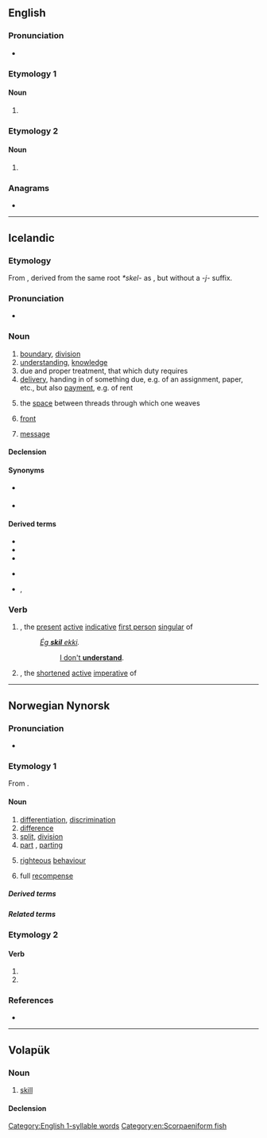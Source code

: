 ==English==

===Pronunciation===
* {{IPA|en|/skɪl/}}

===Etymology 1===

====Noun====
{{en-noun|~}}

# {{obsolete spelling of|en|skill}}

===Etymology 2===

====Noun====
{{en-noun}}

# {{synonym of|en|sablefish}}

===Anagrams===
* {{anagrams|en|a=ikls|Kils|Lisk|Silk|ilks|silk}}

[[Category:English 1-syllable words]]
[[Category:en:Scorpaeniform fish]]

----

==Icelandic==

===Etymology===
From {{der|is|non|skil}}, derived from the same root ''*skel-'' as {{m|is|skilja||to separate, to understand}}, but without a ''-j-'' suffix.

===Pronunciation===
* {{IPA|is|/scɪːl/}}
*: {{rhymes|is|ɪːl}}

===Noun===
{{head|is|noun|g=n-p}}

# [[boundary]], [[division]]
# [[understanding]], [[knowledge]]
# due and proper treatment, that which duty requires
# [[delivery]], handing in of something due, e.g. of an assignment, paper, etc., but also [[payment]], e.g. of rent
# {{lb|is|weaving}} the [[space]] between threads through which one weaves
# {{lb|is|meteorology}} [[front]] {{gloss|transition zone between airmasses}}
# [[message]]

====Declension====
{{is-decl-noun-n-s|sk|i|l|sg=-}}

====Synonyms====
* {{sense|boundary}} {{l|is|mörk}}
* {{sense|knowledge}} {{l|is|þekking}}

====Derived terms====
{{der-top}}
* {{l|is|gera skil}}
* {{l|is|koma til skila}}
* {{l|is|segja skil á}}
{{der-mid}}
* {{l|is|standa í skilum}}
* {{l|is|vita skil á}}, {{l|is|kunna skil á}}
{{der-bottom}}

===Verb===
{{head|is|verb forms}}

# {{m|is|skil||I understand}}, the [[present]] [[active]] [[indicative]] [[first person]] [[singular]] of {{m|is|skilja||to understand}}
#: ''[[ég skil ekki|Ég '''skil''' ekki]].''
#:: [[I don't understand|I don't '''understand''']].
# {{m|is|skil||understand!}}, the [[shortened]] [[active]] [[imperative]] of {{m|is|skilja||to understand}}

----

==Norwegian Nynorsk==

===Pronunciation===
* {{IPA|nn|/ʃiːl/}} {{nn-pronu-note}}

===Etymology 1===
{{root|nn|ine-pro|*(s)kelH-}}
From {{inh|nn|non|skil}}.

====Noun====
{{nn-noun-n1}}

# [[differentiation]], [[discrimination]]
# [[difference]]
# [[split]], [[division]]
# [[part]] {{q|US}}, [[parting]] {{q|Britain}}
# {{lb|nn|uncountable}} [[righteous]] [[behaviour]]
# {{lb|nn|uncountable}} full [[recompense]]

=====Derived terms=====
{{der3|nn
|avskil
|gjera rett og skil
|grenseskil
|landskil
|markeskil
|midtskil
|skilgard
|skilgreie
|skilleg
|skilmerke
|skilsdom
|skilsetjande
|skilsgrunn
|skilsmonn
|skilsmål
|unnaskil
|uskil
|vass-skil
}}

=====Related terms=====
{{rel3|nn
|skila
|skile
|skilja
|skilje
|skilnad
|skilning
|skilord
|skilsmisse
}}

===Etymology 2===

====Verb====
{{nn-verb-form}}

# {{infl of|nn|skilje|skilja|pres|tense}}
# {{infl of|nn|skilje|skilja|imp}}

===References===
* {{R:ND}}

{{c|nn|Hair}}

----

==Volapük==

===Noun===
{{vo-noun}}

# [[skill]]

====Declension====
{{vo-decl-noun}}